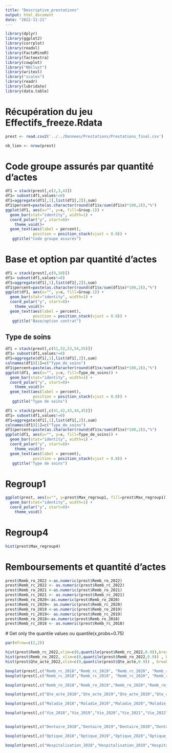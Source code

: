 ```yaml
---
title: "Descriptive_prestations"
output: html_document
date: "2022-11-21"
---
```



```r
library(dplyr)
library(ggplot2)
library(corrplot)
library(readxl)
library(FactoMineR)
library(factoextra)
library(cowplot)
library("NbClust")
library(writexl)
library("scales")
library(readr)
library(lubridate)
library(data.table)
```

# Récupération du jeu Effectifs_freeze.Rdata
```r
prest <- read.csv2('../../Donnees/Prestations/Prestations_final.csv')
```

```r
nb_lien <- nrow(prest)
```


# Code groupe assurés par quantité d'actes 

```r
df1 = stack(prest[,c(2,3,4)])
df1= subset(df1,values!=0)
df1=aggregate(df1[,1],list(df1[,2]),sum)
df1$percent=paste(as.character(round(df1$x/sum(df1$x)*100,2)),"%")
ggplot(df1, aes(x="", y=x, fill=Group.1)) +
  geom_bar(stat="identity", width=1) +
  coord_polar("y", start=0)+
    theme_void()+
  geom_text(aes(label = percent),
            position = position_stack(vjust = 0.8)) +
   ggtitle("Code groupe assurés")
```
# Base et option par quantité d'actes 

```r
df1 = stack(prest[,c(9,10)])
df1= subset(df1,values!=0)
df1=aggregate(df1[,1],list(df1[,2]),sum)
df1$percent=paste(as.character(round(df1$x/sum(df1$x)*100,2)),"%")
ggplot(df1, aes(x="", y=x, fill=Group.1)) +
  geom_bar(stat="identity", width=1) +
  coord_polar("y", start=0)+
    theme_void()+
  geom_text(aes(label = percent),
            position = position_stack(vjust = 0.8)) +
   ggtitle("Base/option contrat")
```



## Type de soins

```r
df1 = stack(prest[,c(51,52,53,54,55)])
df1= subset(df1,values!=0)
df1=aggregate(df1[,1],list(df1[,2]),sum)
colnames(df1)[1]=c("Type_de_soins")
df1$percent=paste(as.character(round(df1$x/sum(df1$x)*100,2)),"%")
ggplot(df1, aes(x="", y=x, fill=Type_de_soins)) +
  geom_bar(stat="identity", width=1) +
  coord_polar("y", start=0)+
    theme_void()+
  geom_text(aes(label = percent),
            position = position_stack(vjust = 0.8)) +
   ggtitle("Type de soins")


```






```r
df1 = stack(prest[,c(41,42,43,44,45)])
df1= subset(df1,values!=0)
df1=aggregate(df1[,1],list(df1[,2]),sum)
colnames(df1)[1]=c("Type_de_soins")
df1$percent=paste(as.character(round(df1$x/sum(df1$x)*100,2)),"%")
ggplot(df1, aes(x="", y=x, fill=Type_de_soins)) +
  geom_bar(stat="identity", width=1) +
  coord_polar("y", start=0)+
    theme_void()+
  geom_text(aes(label = percent),
            position = position_stack(vjust = 0.8)) +
   ggtitle("Type de soins")


```





# Regroup1

```r
ggplot(prest, aes(x="", y=prest$Max_regroup1, fill=prest$Max_regroup1)) +
  geom_bar(stat="identity", width=1) +
  coord_polar("y", start=0)+
    theme_void()
```


# Regroup4


```r
hist(prest$Max_regroup4)
```


# Remboursements et quantité d'actes


```r
prest$Remb_ro_2022 <-as.numeric(prest$Remb_ro_2022)
prest$Remb_rc_2022 <- as.numeric(prest$Remb_rc_2022)
prest$Remb_ro_2021 <-as.numeric(prest$Remb_ro_2021)
prest$Remb_rc_2021 <- as.numeric(prest$Remb_rc_2021)
prest$Remb_ro_2020<-as.numeric(prest$Remb_ro_2020)
prest$Remb_rc_2020<- as.numeric(prest$Remb_rc_2020)
prest$Remb_ro_2019 <-as.numeric(prest$Remb_ro_2019)
prest$Remb_rc_2019<- as.numeric(prest$Remb_rc_2019)
prest$Remb_ro_2018<-as.numeric(prest$Remb_ro_2018)
prest$Remb_rc_2018 <- as.numeric(prest$Remb_rc_2018)
```


 # Get only the quantile values
ou quantile(x,probs=0.75)

```r
par(mfrow=c(2,2))

hist(prest$Remb_rc_2022,xlim=c(0,quantile(prest$Remb_rc_2022,0.9)),breaks = 500)
hist(prest$Remb_ro_2022, xlim=c(0,quantile(prest$Remb_ro_2022,0.9)) , breaks =500)
hist(prest$Qte_acte_2022,xlim=c(0,quantile(prest$Qte_acte,0.9)) , breaks= 500 )
```

```r
boxplot(prest[,c("Remb_rc_2018","Remb_rc_2019", "Remb_rc_2020", "Remb_rc_2021","Remb_rc_2022")])
boxplot(prest[,c("Remb_rc_2018","Remb_rc_2019", "Remb_rc_2020", "Remb_rc_2021","Remb_rc_2022")],ylim = c(0,50000))
```



```r
boxplot(prest[,c("Remb_ro_2018","Remb_ro_2019","Remb_ro_2020","Remb_ro_2021","Remb_ro_2022")],ylim = c(0,50000))
```




```r
boxplot(prest[,c("Qte_acte_2018","Qte_acte_2019","Qte_acte_2020","Qte_acte_2021","Qte_acte_2022")],ylim = c(0,30000))
```

```r
boxplot(prest[,c("Maladie_2018","Maladie_2019","Maladie_2020","Maladie_2021","Maladie_2022")], ylim = c(0, quantile(prest$Maladie_2021,0.9)))

boxplot(prest[,c("Vie_2018","Vie_2019","Vie_2020","Vie_2021","Vie_2022")], ylim = c(0, quantile(prest$Vie_2021,0.9)))


boxplot(prest[,c("Dentaire_2018","Dentaire_2019","Dentaire_2020","Dentaire_2021","Dentaire_2022")], ylim = c(0, quantile(prest$Dentaire_2021,0.9)))

boxplot(prest[,c("Optique_2018","Optique_2019","Optique_2020","Optique_2021","Optique_2022")], ylim = c(0, quantile(prest$Optique_2021,0.9)))

boxplot(prest[,c("Hospitalisation_2018","Hospitalisation_2019","Hospitalisation_2020","Hospitalisation_2021","Hospitalisation_2022")], ylim = c(0, quantile(prest$Hospitalisation_2021,0.9)))
```




